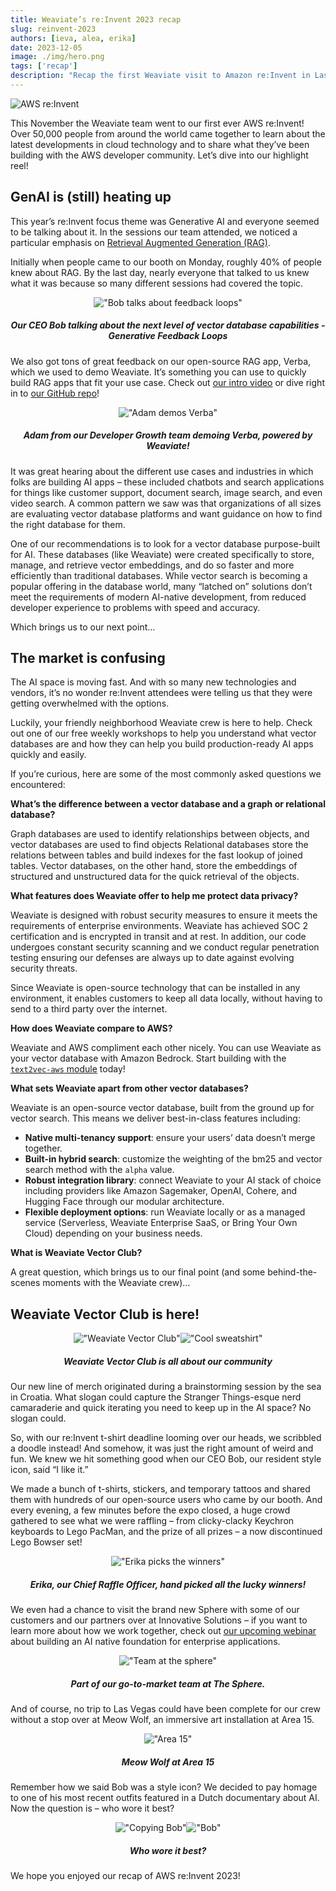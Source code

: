 ```yaml
---
title: Weaviate’s re:Invent 2023 recap
slug: reinvent-2023
authors: [ieva, alea, erika]
date: 2023-12-05
image: ./img/hero.png
tags: ['recap']
description: "Recap the first Weaviate visit to Amazon re:Invent in Las Vegas"
---
```


![AWS re:Invent](./img/hero.png)

This November the Weaviate team went to our first ever AWS re:Invent! Over 50,000 people from around the world came together to learn about the latest developments in cloud technology and to share what they’ve been building with the AWS developer community. Let’s dive into our highlight reel!

## GenAI is (still) heating up

This year’s re:Invent focus theme was Generative AI and everyone seemed to be talking about it. In the sessions our team attended, we noticed a particular emphasis on [Retrieval Augmented Generation (RAG)](https://weaviate.io/blog/rag-evaluation).

Initially when people came to our booth on Monday, roughly 40% of people knew about RAG. By the last day, nearly everyone that talked to us knew what it was because so many different sessions had covered the topic.

<div align="center">

!["Bob talks about feedback loops"](img/bob-gen-ai.jpg)
##### Our CEO Bob talking about the next level of vector database capabilities - Generative Feedback Loops

</div>

We also got tons of great feedback on our open-source RAG app, Verba, which we used to demo Weaviate. It’s something you can use to quickly build RAG apps that fit your use case. Check out [our intro video](https://youtu.be/IiNDCPwmqF8?si=cZxfsnY6vW75c4BD) or dive right in to [our GitHub repo](https://youtu.be/IiNDCPwmqF8?si=cZxfsnY6vW75c4BD)!

<div align="center">

!["Adam demos Verba"](img/adam-verba.jpg)
##### Adam from our Developer Growth team demoing Verba, powered by Weaviate!

</div>

It was great hearing about the different use cases and industries in which folks are building AI apps – these included chatbots and search applications for things like customer support, document search, image search, and even video search. A common pattern we saw was that organizations of all sizes are evaluating vector database platforms and want guidance on how to find the right database for them.

One of our recommendations is to look for a vector database purpose-built for AI. These databases (like Weaviate) were created specifically to store, manage, and retrieve vector embeddings, and do so faster and more efficiently than traditional databases. While vector search is becoming a popular offering in the database world, many “latched on” solutions don’t meet the requirements of modern AI-native development, from reduced developer experience to problems with speed and accuracy.

Which brings us to our next point…

## The market is confusing

The AI space is moving fast. And with so many new technologies and vendors, it’s no wonder re:Invent attendees were telling us that they were getting overwhelmed with the options.

Luckily, your friendly neighborhood Weaviate crew is here to help. Check out one of our free weekly workshops to help you understand what vector databases are and how they can help you build production-ready AI apps quickly and easily.

If you’re curious, here are some of the most commonly asked questions we encountered:

**What’s the difference between a vector database and a graph or relational database?**

Graph databases are used to identify relationships between objects, and vector databases are used to find objects
Relational databases store the relations between tables and build indexes for the fast lookup of joined tables. Vector databases, on the other hand, store the embeddings of structured and unstructured data for the quick retrieval of the objects.

**What features does Weaviate offer to help me protect data privacy?**

Weaviate is designed with robust security measures to ensure it meets the requirements of enterprise environments. Weaviate has achieved SOC 2 certification and is encrypted in transit and at rest. In addition, our code undergoes constant security scanning and we conduct regular penetration testing ensuring our defenses are always up to date against evolving security threats.

Since Weaviate is open-source technology that can be installed in any environment, it enables customers to keep all data locally, without having to send to a third party over the internet.

**How does Weaviate compare to AWS?**

Weaviate and AWS compliment each other nicely. You can use Weaviate as your vector database with Amazon Bedrock. Start building with the [`text2vec-aws` module](/developers/weaviate/model-providers/aws/embeddings) today!

**What sets Weaviate apart from other vector databases?**

Weaviate is an open-source vector database, built from the ground up for vector search. This means we deliver best-in-class features including:

- **Native multi-tenancy support**: ensure your users’ data doesn’t merge together.
- **Built-in hybrid search**: customize the weighting of the bm25 and vector search method with the `alpha` value.
- **Robust integration library**: connect Weaviate to your AI stack of choice including providers like Amazon Sagemaker, OpenAI, Cohere, and Hugging Face through our modular architecture.
- **Flexible deployment options**: run Weaviate locally or as a managed service (Serverless, Weaviate Enterprise SaaS, or Bring Your Own Cloud) depending on your business needs.

**What is Weaviate Vector Club?**

A great question, which brings us to our final point (and some behind-the-scenes moments with the Weaviate crew)…

## Weaviate Vector Club is here!

<div align="center">

!["Weaviate Vector Club"](img/vector-club..001.jpg)!["Cool sweatshirt"](img/vector-club..002.jpg)
##### Weaviate Vector Club is all about our community

</div>

Our new line of merch originated during a brainstorming session by the sea in Croatia. What slogan could capture the Stranger Things-esque nerd camaraderie and quick iterating you need to keep up in the AI space? No slogan could.

So, with our re:Invent t-shirt deadline looming over our heads, we scribbled a doodle instead! And somehow, it was just the right amount of weird and fun. We knew we hit something good when our CEO Bob, our resident style icon, said “I like it.”

We made a bunch of t-shirts, stickers, and temporary tattoos and shared them with hundreds of our open-source users who came by our booth. And every evening, a few minutes before the expo closed, a huge crowd gathered to see what we were raffling – from clicky-clacky Keychron keyboards to Lego PacMan, and the prize of all prizes – a now discontinued Lego Bowser set!

<div align="center">

!["Erika picks the winners"](img/erika-raffle..001.jpg)
##### Erika, our Chief Raffle Officer, hand picked all the lucky winners!

</div>

We even had a chance to visit the brand new Sphere with some of our customers and our partners over at Innovative Solutions – if you want to learn more about how we work together, check out [our upcoming webinar](https://webinars.devops.com/how-to-build-an-ai-native-foundation-for-enterprise-apps) about building an AI native foundation for enterprise applications.

<div align="center">

!["Team at the sphere"](img/go-to-market-team..001.jpg)
##### Part of our go-to-market team at The Sphere.

</div>

And of course, no trip to Las Vegas could have been complete for our crew without a stop over at Meow Wolf, an immersive art installation at Area 15.

<div align="center">

!["Area 15"](img/area-15..001.jpg)
##### Meow Wolf at Area 15

</div>

Remember how we said Bob was a style icon? We decided to pay homage to one of his most recent outfits featured in a Dutch documentary about AI. Now the question is – who wore it best?

<div align="center">

!["Copying Bob"](img/bobs..002.jpg)!["Bob"](img/bob..002.jpg)
##### Who wore it best?

</div>

We hope you enjoyed our recap of AWS re:Invent 2023!


<WhatsNext />
